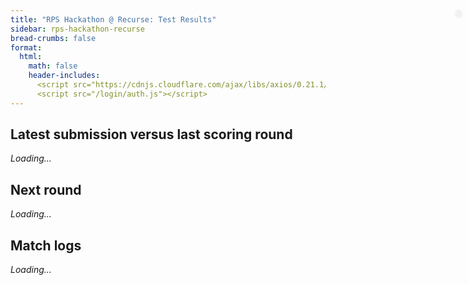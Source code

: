 ```yaml
---
title: "RPS Hackathon @ Recurse: Test Results"
sidebar: rps-hackathon-recurse
bread-crumbs: false
format:
  html:
    math: false
    header-includes:
      <script src="https://cdnjs.cloudflare.com/ajax/libs/axios/0.21.1/axios.min.js"></script>
      <script src="/login/auth.js"></script>
---
```


<style>
    #user-bar {
        position: absolute;
        top: 70px;
        right: 10px;
        display: inline-flex;
        align-items: center;
        background-color: #f1f1f1;
        padding: 5px 5px;
        border-radius: 20px;
        box-shadow: 0 2px 4px rgba(0,0,0,0.1);
    }
    #user-bar img {
        width: 30px;
        height: 30px;
        border-radius: 50%;
        margin-right: 10px;
    }
    #user-bar span {
        margin-right: 10px;
    }
    .dropdown {
        position: relative;
        display: inline-block;
    }
    .dropdown-content {
        display: none;
        position: absolute;
        right: 0;
        background-color: #f9f9f9;
        min-width: 120px;
        box-shadow: 0 8px 16px rgba(0,0,0,0.2);
        z-index: 1;
        border-radius: 4px;
    }
    .dropdown:hover .dropdown-content { display: block; }
    .dropdown-content a {
        color: black;
        padding: 12px 16px;
        text-decoration: none;
        display: block;
    }
    .dropdown-content a:hover { background-color: #f1f1f1; border-radius: 4px; }
    
    
    table {
        border-collapse: collapse;
        margin-top: 20px;
    }
    th, td {
        border: 1px solid #ddd;
        padding: 2px;
        text-align: center;
        white-space: nowrap;
        overflow: hidden;
        text-overflow: ellipsis;
    }
    th {
        background-color: #f1f1f1;
        white-space: nowrap;
        padding: 8px;
        vertical-align: bottom;
    }
    #testing-container th {
        height: 13.7em;
    }
    th > div {
        writing-mode: vertical-lr;
        transform: rotate(180deg);
        height: 100%;
        width: 100%;
        text-align: left;
        padding: 0 3px;
    }
    .half-row-gap {
        height: 10px;
        background-color: #f9f9f9;
    }
    .half-column-gap {
        width: 10px;
        background-color: #f9f9f9;
    }
    .score-cell {
        color: black;
        text-shadow: 1px 1px 1px rgba(255,255,255,0.5);
    }
    .ebot {
        display: none;
    }
    #testing-info {
        margin-bottom: 20px;
        font-style: italic;
        width: 58em;
    }
    
    /* Styles for history tables */
    #match-logs table {
        border-collapse: collapse;
        font-size: 12px;
        width: 100%;
        table-layout: fixed;
    }

    #match-logs th, #match-logs td {
        border: 1px solid #ddd;
        padding: 2px;
        text-align: center;
        width: 2.4em;
        overflow: hidden;
        white-space: nowrap;
    }

    #match-logs th:first-child,
    #match-logs td:first-child {
        width: 100px;
        text-align: left;
        padding-left: 5px;
    }

    /* Styles for collapsibles */
    details {
        border: 1px solid #aaa;
        border-radius: 4px;
        padding: 0.5em 0.5em 0;
        margin-bottom: 1em;
    }

    summary {
        font-weight: bold;
        margin: -0.5em -0.5em 0;
        padding: 0.5em;
        cursor: pointer;
    }

    details[open] {
        padding: 0.5em;
    }

    details[open] summary {
        border-bottom: 1px solid #aaa;
        margin-bottom: 0.5em;
    }
</style>

<div id="user-bar"></div>

<h2>Latest submission versus last scoring round</h2>

<div id="testing-info">Loading...</div>
<div id="testing-container"></div>

<h2>Next round</h2>
<em><span id="next-round-name">Loading...</span></em>

<h2>Match logs</h2>
<div id="match-logs"><em>Loading...</em></div>

<script>
    const NON_EBOT_EXCEPTIONS = ['Di10n', 'Elijer', 'Crazytieguy'];

    async function fetchLastLeaderboardScoringData() {
        try {
            const response = await axios.get('https://staff-dev1.poker.camp:8443/leaderboard-rps-hackathon-20240917/scoring/last');
            return response.data;
        } catch (error) {
            console.error('Error fetching data:', error);
            return null;
        }
    }

    async function fetchTestingData() {
        try {
            const token = localStorage.getItem('github_oauth_token');
            const username = localStorage.getItem('github_username');
            
            if (!token || !username) {
                console.error('Token or username not found');
                return null;
            }

            const response = await axios.post('https://staff-dev1.poker.camp:8443/leaderboard-rps-hackathon-20240917/testing', {
                token: token,
                username: username
            });
            
            console.log('Testing API Response:', response.data);
            return response.data;
        } catch (error) {
            console.error('Error fetching testing data:', error);
            return null;
        }
    }

    async function fetchHistories() {
        try {
            const token = localStorage.getItem('github_oauth_token');
            const username = localStorage.getItem('github_username');
            
            if (!token || !username) {
                console.error('Token or username not found');
                return null;
            }

            const response = await axios.post('https://staff-dev1.poker.camp:8443/histories-rps-hackathon-20240917/', {
                token: token,
                username: username
            });
            
            console.log('Histories API Response:', response.data);
            return response.data;
        } catch (error) {
            console.error('Error fetching testing data:', error);
            return null;
        }
    }

    function getColorForValue(value) {
        const normalizedValue = (value + 100) / 200; // Normalize to 0-1
        if (normalizedValue < 0.5) {
            // Red to White
            const intensity = Math.round(255 * (normalizedValue * 2));
            return `rgb(255, ${intensity}, ${intensity})`;
        } else {
            // White to Green
            const intensity = Math.round(255 * ((1 - normalizedValue) * 2));
            return `rgb(${intensity}, 255, ${intensity})`;
        }
    }

    function formatNumber(value) {
        return value > 0 ? `+${value.toFixed(2)}` : value.toFixed(2);
    }

    function isEBot(name) {
        return /^\d-/.test(name) && !NON_EBOT_EXCEPTIONS.includes(name);
    }

    function formatDate(dateString) {
        const date = new Date(dateString);
        return date.toLocaleString();
    }
    
    // Function to format date, dropping the date if it's today
    function formatDateMaybe(dateString) {
        const date = new Date(dateString);
        const today = new Date();
        if (date.toDateString() === today.toDateString()) {
            return date.toLocaleTimeString();
        } else {
            return formatDate(dateString);
        }
    }

    function createTournamentInfo(data) {
        const { tournament_id, start_time, end_time, scoring_weight, groups, round_name } = data;
        const username = localStorage.getItem('github_username');
        let userScore = 'N/A';
    
        // Find the user's score
        for (let group of groups) {
            const player = group.players.find(p => p.name === username);
            if (player) {
                userScore = player.mean.toFixed(2);
                break;
            }
        }
    
        return `
            <strong>You: ${userScore}${scoring_weight !== undefined ? ` × weight ${scoring_weight.toFixed(2)}` : ''}</strong> | 
            Tournament #${tournament_id} (<em>${round_name}</em>) | 
            Started: ${formatDateMaybe(start_time)} | 
            Ended: ${formatDateMaybe(end_time)}
        `;
    }

    function createMatrixTable(data, isLatestRound = false, allRoundsData = null) {
        const players = data.groups.flatMap(group => group.players);
        let nonEBots = players.filter(player => !isEBot(player.name));
        let eBots = players.filter(player => isEBot(player.name));
    
        // Calculate sum of scores against non-eBots for each eBot
        eBots.forEach(eBot => {
            eBot.sumAgainstNonEBots = nonEBots.reduce((sum, nonEBot) => {
                return sum + (eBot.matchups[nonEBot.name] || 0);
            }, 0);
        });
    
        if (isLatestRound && allRoundsData) {
            // Calculate total scores
            const totalScores = calculateTotalScores(allRoundsData);
            players.forEach(player => {
                player.totalScore = totalScores[player.name] || 0;
            });
            // Sort non-eBots by total score descending for the latest round
            nonEBots.sort((a, b) => b.totalScore - a.totalScore);
        } else {
            // Sort non-eBots by round score descending for previous rounds
            nonEBots.sort((a, b) => b.mean - a.mean);
        }
    
        // Sort eBots by sum of scores against non-eBots ascending
        eBots.sort((a, b) => a.sumAgainstNonEBots - b.sumAgainstNonEBots);
    
        const sortedPlayers = [...nonEBots, ...eBots];
        const playerNames = sortedPlayers.map(player => player.name);
    
        let tableHTML = '<table><tr><th>Player</th>';
        if (isLatestRound) {
            tableHTML += '<th>Total Score</th>';
        }
        tableHTML += '<th>Round Score</th><th class="half-column-gap"></th>';
        playerNames.forEach((name, index) => {
            if (index === nonEBots.length) {
                tableHTML += '<th class="half-column-gap"></th>';
            }
            tableHTML += `<th><div>${name}</div></th>`;
        });
        tableHTML += '</tr>';
        
        const username = localStorage.getItem('github_username');
        
        sortedPlayers.forEach((player, index) => {
            const playerClass = player.name.replace(/[^a-zA-Z0-9]/g, '_');
            const ebotClass = isEBot(player.name) ? 'ebot' : '';
            const isUserRow = (player.name === username) || (player.name === username + '[UPDATE]');
            const userRowClass = isUserRow ? 'user-row' : '';
            const userRowStyle = isUserRow ? 'style="font-weight: bold; border: 2px solid #000;"' : '';
            
            tableHTML += `<tr class="${playerClass} ${ebotClass} ${userRowClass}" ${userRowStyle}>`;
            tableHTML += `<td>${player.name}</td>`;
            if (isLatestRound) {
                tableHTML += `<td>${formatNumber(player.totalScore)}</td>`;
            }
            tableHTML += `<td>${formatNumber(player.mean)}</td>`;
            tableHTML += '<td class="half-column-gap"></td>';
            playerNames.forEach((opponentName, opponentIndex) => {
                if (opponentIndex === nonEBots.length) {
                    tableHTML += '<td class="half-column-gap"></td>';
                }
                const matchupValue = player.matchups[opponentName];
                if (matchupValue !== undefined) {
                    const backgroundColor = getColorForValue(matchupValue);
                    tableHTML += `<td class="score-cell" style="background-color: ${backgroundColor}">${formatNumber(matchupValue)}</td>`;
                } else {
                    tableHTML += '<td>-</td>';
                }
            });
            tableHTML += '</tr>';
        });
    
        tableHTML += '</table>';
        return tableHTML;
    }

    async function initTable() {
        const last_leaderboard_scoring_data = await fetchLastLeaderboardScoringData();
        const testing_data = await fetchTestingData();
        console.log(last_leaderboard_scoring_data);
        console.log(testing_data);
        if (last_leaderboard_scoring_data) {
            if (testing_data) {
                const testingInfoContainer = document.getElementById('testing-info');
                testingInfoContainer.innerHTML = `
                    <div class="tournament-info">
                        <strong>You: ${formatNumber(testing_data.mean)}</strong> | Started: ${formatDateMaybe(testing_data.start_time)} | 
                        Ended: ${formatDateMaybe(testing_data.end_time)}
                    </div>
                `;
                
                last_leaderboard_scoring_data['latest_round']['groups'].push({'players':[testing_data]})
    
                const testingContainer = document.getElementById('testing-container');
                
                testingContainer.innerHTML = createMatrixTable(last_leaderboard_scoring_data['latest_round'], false);
                /*
                let testingTableHTML = '<table><tr><th>Opponent</th><th>Score</th></tr>';
                for (const [opponent, score] of Object.entries(testing_data.matchups)) {
                    const backgroundColor = getColorForValue(score);
                    testingTableHTML += `
                        <tr>
                            <td>${opponent}</td>
                            <td class="score-cell" style="background-color: ${backgroundColor}">${formatNumber(score)}</td>
                        </tr>
                    `;
                }
                testingTableHTML += '</table>';
                testingContainer.innerHTML = testingTableHTML;
                */
            }
        }
        
        if (last_leaderboard_scoring_data["next_round_name"] === null) {
            document.getElementById('next-round-name').innerHTML = `(no more rounds)`;
        } else {
            document.getElementById('next-round-name').innerHTML = `"${last_leaderboard_scoring_data["next_round_name"]}" at ${formatDateMaybe(last_leaderboard_scoring_data["next_round_time"])}`;
        }
    }
    
    async function initHistories() {
        const histories = await fetchHistories();
        if (!histories || !histories.round_histories) {
            console.error('No history data available');
            return;
        }
    
        const username = localStorage.getItem('github_username');
        const matchLogsContainer = document.getElementById('match-logs');
        matchLogsContainer.innerHTML = ''; // Clear any existing content
    
        // Sort rounds by date (assuming the keys are date strings)
        const sortedRounds = Object.keys(histories.round_histories).sort().reverse();
    
        sortedRounds.forEach(roundDate => {
            const roundData = histories.round_histories[roundDate];
            const collapsible = document.createElement('details');
            const summary = document.createElement('summary');
            summary.textContent = `Round ${roundDate}`;
            collapsible.appendChild(summary);
    
            const content = document.createElement('div');
            
            // Add tournament info
            const tournamentInfo = roundData.tournament_info;
            const infoP = document.createElement('p');
            infoP.innerHTML = `Start: ${formatDate(tournamentInfo.start_time)}<br>End: ${formatDate(tournamentInfo.end_time)}`;
            content.appendChild(infoP);
    
            // Create tables for each matchup
            Object.keys(roundData.matchups).forEach(opponent => {
                const matchup = roundData.matchups[opponent];
                const table = document.createElement('table');
                table.style.marginBottom = '20px';
                
                // Create table header
                const headerRow = table.insertRow();
                const playerHeader = document.createElement('th');
                playerHeader.textContent = 'Player';
                headerRow.appendChild(playerHeader);
                for (let i = 0; i < 200; i++) {
                    const th = document.createElement('th');
                    th.textContent = i + 1;
                    headerRow.appendChild(th);
                }
    
                // Create rows for username and opponent
                const userRow = table.insertRow();
                const opponentRow = table.insertRow();
    
                // Add player names in the first column
                const userNameCell = userRow.insertCell();
                userNameCell.textContent = username;
                userNameCell.style.fontWeight = 'bold';
                
                const opponentNameCell = opponentRow.insertCell();
                opponentNameCell.textContent = opponent;
                opponentNameCell.style.fontWeight = 'bold';
    
                matchup.forEach((round, index) => {
                    const userCell = userRow.insertCell();
                    const opponentCell = opponentRow.insertCell();
    
                    userCell.textContent = round[0];
                    opponentCell.textContent = round[1];
    
                    // Color coding
                    userCell.style.backgroundColor = getColorForAction(round[0]);
                    opponentCell.style.backgroundColor = getColorForAction(round[1]);
                });
                content.appendChild(table);
            });
    
            collapsible.appendChild(content);
            matchLogsContainer.appendChild(collapsible);
        });
    }
    
    function getColorForAction(action) {
        switch (action) {
            case 'R': return '#FFB3BA'; // Light Red for Rock
            case 'P': return '#BAFFC9'; // Light Green for Paper
            case 'S': return '#BAE1FF'; // Light Blue for Scissors
            default: return '#FFFFFF'; // White for unknown
        }
    }

    initTable();
    
    initHistories();
</script>

